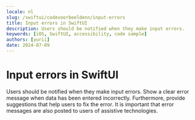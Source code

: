 ```yaml
---
locale: nl
slug: /swiftui/codevoorbeeldenn/input-errors
title: Input errors in SwiftUI
description: Users should be notified when they make input errors.
keywords: [iOS, SwiftUI, accessibility, code sample]
authors: [yurii]
date: 2024-07-09
---
```


# Input errors in SwiftUI

Users should be notified when they make input errors. Show a clear error message when data has been entered incorrectly. Furthermore, provide suggestions that help users to fix the error. It is important that error messages are also posted to users of assistive technologies.

<CodeSample id="input-errors" framework="swiftui" locale="nl"/>
